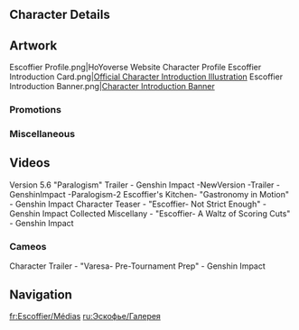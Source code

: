 {{CharacterTabs}}
{{TOC Limit}}
<!--
==In-Game Assets==
{{Assets}}

===Namecard===
{{Assets/Namecard||Escoffier}}

===Constellation===
<gallery>Dulciaria Structura Shape.png|[[Dulciaria Structura]] Constellation</gallery>

==Animations==
===Talent GIFs===
{{Talent Previews by Character|Escoffier}}

===Character Screen Animations===
{{Preview/CharacterAnimations}}
--><!--
==Screenshots==
===Expressions===
{{Character Expression|Escoffier|Default||}}

===Vision===
<gallery>Escoffier Vision.png|Escoffier's Vision</gallery>

===Turnarounds===
{{Turnarounds}}
-->
==Character Details==
{{Files by Character Gallery|Character Details|character=Escoffier}}

==Artwork==
<gallery>
Escoffier Profile.png|HoYoverse Website Character Profile
Escoffier Introduction Card.png|[https://x.com/GenshinImpact/status/1906647668551483881 Official Character Introduction Illustration]
Escoffier Introduction Banner.png|[https://www.hoyolab.com/article/37959168 Character Introduction Banner]
</gallery>
<!--
===Birthdays===
{{Files by Character Gallery|Escoffier Birthday Artwork|character = Escoffier|not1=Character Shorts|not2=Taking Pictures and Recounting Good Times Images}}

;Character Shorts
{{Files by Character Gallery|Escoffier Birthday Artwork|character = Escoffier|not1=Character Birthday Artwork|not2=Taking Pictures and Recounting Good Times Images}}

;Taking Pictures and Recounting Good Times
{{Main|Taking Pictures and Recounting Good Times/Story/Escoffier}}
{{Files by Character Gallery|Escoffier Birthday Artwork|character = Escoffier|not1=Character Shorts|not2=Character Birthday Artwork}}

===Holidays===
{{Files by Character Gallery|Holiday Artwork}}
-->
===Promotions===
{{Files by Character Gallery|Promotional Artwork}}
<!--
===Social Media===
{{Files by Character Gallery|Social Media Celebration}}
-->
===Miscellaneous===
{{Files by Character Gallery|Miscellaneous Artwork}}
<!--
==Event Artwork==
===EventName===
{{Main|EventName}}
<gallery>

</gallery>

==Comics==
===Genshin Impact Preview Manga===
<gallery>

</gallery>

===4-Panel Comics===
<gallery>

</gallery>

===Character Shorts===
{{Files by Character Gallery|Character Shorts|character = Escoffier|not1=Escoffier Birthday Artwork}}

==Stickers==
===Paimon's Paintings===
{{Paimon's Paintings Images|Escoffier|nochar=1|nopplink=1}}

===Special Program Chibis===
{{Files by Character Gallery|Special Program Chibis}}
-->

==Videos==
<!-- Keep videos in chronological order. -->
<gallery>
Version 5.6 "Paralogism" Trailer - Genshin Impact -NewVersion -Trailer -GenshinImpact -Paralogism-2
Escoffier's Kitchen- "Gastronomy in Motion" - Genshin Impact
Character Teaser - "Escoffier- Not Strict Enough" - Genshin Impact
Collected Miscellany - "Escoffier- A Waltz of Scoring Cuts" - Genshin Impact
</gallery>

===Cameos===
<gallery>
Character Trailer - "Varesa- Pre-Tournament Prep" - Genshin Impact
</gallery>
<!--
==References==
{{Reflist}}
-->

==Navigation==
{{Character Navbox|Gallery}}

[[fr:Escoffier/Médias]]
[[ru:Эскофье/Галерея]]